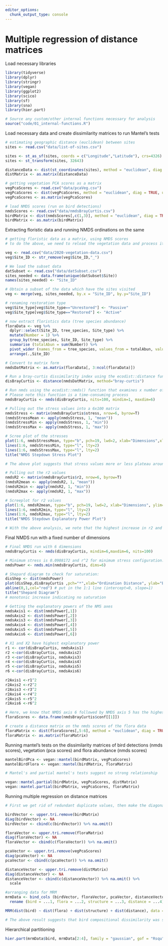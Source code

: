 ```yaml
---
editor_options: 
  chunk_output_type: console
---
```


# Multiple regression of distance matrices


Load necessary libraries
```r
library(tidyverse)
library(dplyr)
library(stringr)
library(vegan)
library(ggplot2)
library(scico)
library(sf)
library(sna)
library(hier.part)

# Source any custom/other internal functions necessary for analysis
source("code/01_internal-functions.R")
```


Load necessary data and create dissimilarity matrices to run Mantel's tests
```r
# estimating geographic distance (euclidean) between sites
sites <- read.csv("data/list-of-sites.csv")

sites <- st_as_sf(sites, coords = c("Longitude","Latitude"), crs=4326)
sites <- st_transform(sites, 32643)

distanceData <- dist(st_coordinates(sites), method = "euclidean", diag = TRUE, upper = TRUE, p = 2)
distMatrix <- as.matrix(distanceData)

# getting vegetation PCA scores as a matrix
vegPcaScores <- read.csv("data/pcaVeg.csv")
vegPcaScores <- dist(vegPcaScores, method = "euclidean", diag = TRUE, upper = TRUE, p = 2)
vegPcaScores <- as.matrix(vegPcaScores)

# load NMDS scores (run on bird detections)
nmdsScores <- read.csv("data/nmdsBrayCurtis.csv")
birdMatrix <- dist(nmdsScores[,c(1,3)], method = "euclidean", diag = TRUE, upper = TRUE, p = 2)
birdMatrix <- as.matrix(birdMatrix)
```


Extracting floristic data and running NMDS ordinations on the same
```r
# getting floristic data as a matrix, using NMDS scores
# to do the above, we need to reload the vegetation data and process it

veg <- read.csv("data/2020-vegetation-data.csv")
veg$Site_ID <- str_remove(veg$Site_ID,"_")

# We load the subset data
datSubset <- read.csv("data/datSubset.csv")
sites_needed <- data.frame(unique(datSubset$Site))
names(sites_needed) <- "Site_ID"

# Obtain a subset of the data which have the sites visited 
veg <- merge(veg, sites_needed, by.x = "Site_ID", by.y="Site_ID")

# renaming restoration type
veg$Site_type[veg$Site_type=="Unrestored"] <- "Passive"
veg$Site_type[veg$Site_type=="Restored"] <- "Active"

# now extract floristics data (tree species abundance)
floraData <- veg %>% 
  dplyr::select(Site_ID, tree_species, Site_type) %>% 
  mutate(Number = 1) %>%
  group_by(tree_species, Site_ID, Site_type) %>% 
  summarise (totalAbun = sum(Number)) %>% 
  pivot_wider (names_from = tree_species, values_from = totalAbun, values_fill = list(totalAbun=0)) %>%
  arrange(.,Site_ID)

# Convert to matrix form
nmdsDatMatrix <- as.matrix(floraData[, 3:ncol(floraData)])

# Run a bray-curtis dissimilarity index using the ecodist::distance function
disBrayCurtis <- distance(nmdsDatMatrix, method="bray-curtis")

# Run nmds using the ecodist::nmds() function that examines x number of dimensions 
# Please note this function is a time-consuming process
nmdsBrayCurtis <- nmds(disBrayCurtis, nits=100, mindim=1, maxdim=6)

# Pulling out the stress values into a 6x100 matrix
nmdsStress <- matrix(nmdsBrayCurtis$stress, nrow=6, byrow=T)
(nmdsStressMean <- apply(nmdsStress, 1, "mean"))
(nmdsStressMin <- apply(nmdsStress, 1, "min"))
(nmdsStressMax <- apply(nmdsStress, 1, "max"))

# Scree plot of the stresses
plot(1:6, nmdsStressMean, type="b", pch=19, lwd=2, xlab="Dimensions",xlim = c(0,6), ylim=c(0, 1), ylab="Stress")
lines(1:6, nmdsStressMin, type="l", lty=2)
lines(1:6, nmdsStressMax, type="l", lty=2)
title("NMDS Stepdown Stress Plot")

# The above plot suggests that stress values more or less plateau around 4 dimensions and with k=2, we are achieving very low values of stress.

# Pulling out the r2 values
nmdsR2 <- matrix(nmdsBrayCurtis$r2, nrow=6, byrow=T)
(nmdsR2mean <- apply(nmdsR2, 1, "mean"))
(nmdsR2min <- apply(nmdsR2, 1, "min"))
(nmdsR2max <- apply(nmdsR2, 1, "max")) 

# Screeplot for r2 values
plot(1:6, nmdsR2mean, type="b", pch=19, lwd=2, xlab="Dimensions", ylim=c(0, 1.0), ylab="R-squared")
lines(1:6, nmdsR2min, type="l", lty=2)
lines(1:6, nmdsR2max, type="l", lty=2)
title("NMDS Stepdown Explanatory Power Plot")

# With the above analysis, we note that the highest increase in r2 and biggest drop in stress as at 2 dimensions (from meanR2 = 0.03 to 0.54 at 2 dimensions and drop in mean stress from 0.55 to 0.26 at 2 dimensions). However, if stress is high, we should reposition the points in 2 dimensions in the direction of decreasing stress, and repeat until stress is below some threshold.**A good rule of thumb: stress < 0.05 provides an excellent representation in reduced dimensions, < 0.1 is great, < 0.2 is good/ok, and stress < 0.3 provides a poor representation.** To reiterate: high stress is bad, low stress is good!
```


Final NMDS run with a fixed number of dimensions
```r
# Final NMDS run with 6 dimensions 
nmdsBrayCurtis <- nmds(disBrayCurtis, mindim=6,maxdim=6, nits=100)

# Minimum stress is 0.0988172 and r^2 for minimum stress configuration:  0.7992299 
nmdsPower <- nmds.min(nmdsBrayCurtis, dims=6)

# Shepard diagram to check for saturation:
disShep <- dist(nmdsPower)
plot(disShep,disBrayCurtis ,pch="*",xlab="Ordination Distance", ylab="Bray-Curtis distance")
abline(0,1,col="red") # put in the 1:1 line (intercept=0, slope=1)
title("Shepard Diagram")
# monotonic increase indicating no saturation

# Getting the explanatory powers of the NMS axes
nmdsAxis1 <- dist(nmdsPower[,1]) 
nmdsAxis2 <- dist(nmdsPower[,2])
nmdsAxis3 <- dist(nmdsPower[,3])
nmdsAxis4 <- dist(nmdsPower[,4])
nmdsAxis5 <- dist(nmdsPower[,5])
nmdsAxis6 <- dist(nmdsPower[,6])

# X1 and X2 have highest explanatory power
r1 <- cor(disBrayCurtis, nmdsAxis1)
r2 <-cor(disBrayCurtis, nmdsAxis2)
r3 <-cor(disBrayCurtis, nmdsAxis3)
r4 <-cor(disBrayCurtis, nmdsAxis4)
r5 <-cor(disBrayCurtis, nmdsAxis5)
r6 <-cor(disBrayCurtis, nmdsAxis6)

r2Axis1 <-r1^2
r2Axis2 <-r2^2 
r2Axis3 <-r3^2 
r2Axis4 <-r4^2 
r2Axis5 <-r5^2 
r2Axis6 <-r6^2 

# Here, we know that NMDS axis 6 followed by NMDS axis 5 has the highest explanatory power. Extract the scores into a dataframe
floraScores <- data.frame(nmdsBrayCurtis$conf[[1]])

# create a distance matrix on the nmds scores of the flora data
floraMatrix <- dist(floraScores[,5:6], method = "euclidean", diag = TRUE, upper = TRUE, p = 2)
floraMatrix <- as.matrix(floraMatrix)
```


Running mantel's tests on the dissimilarity matrices of bird detections (nmds scores), vegetation (pca scores) and flora abundance (nmds scores)
```r
mantelBirdPca <- vegan::mantel(birdMatrix, vegPcaScores)
mantelBirdFlora <- vegan::mantel(birdMatrix, floraMatrix)

# Mantel's and partial mantel's tests suggest no strong relationship

vegan::mantel.partial(birdMatrix, vegPcaScores, distMatrix)
vegan::mantel.partial(birdMatrix, vegPcaScores, floraMatrix)
```


Running multiple regression on distance matrices

```r
# First we get rid of redundant duplicate values, then make the diagonal zeros NA, unfold each matrix into a vector, and then omit rows with 0 in them

birdVector <- upper.tri.remove(birdMatrix)
diag(birdVector) <- NA
birdVector <- cbind(c(birdVector)) %>% na.omit()

floraVector <- upper.tri.remove(floraMatrix)
diag(floraVector) <- NA
floraVector <- cbind(c(floraVector)) %>% na.omit()

pcaVector <- upper.tri.remove(vegPcaScores)
diag(pcaVector) <- NA
pcaVector <- cbind(c(pcaVector)) %>% na.omit() 

distanceVector <- upper.tri.remove(distMatrix)
diag(distanceVector) <- NA
distanceVector <- cbind(c(distanceVector)) %>% na.omit() %>%
  scale

#arranging data for MRM
mrmData <- bind_cols (birdVector, floraVector, pcaVector, distanceVector) %>%
  rename (bird = ...1, flora = ...2, structure = ...3, distance = ...4)

MRM(dist(bird) ~ dist(flora) + dist(structure) + dist(distance), data = mrmData, method = "linear", nperm = 1000)

# The above result suggests that bird compositional dissimilarity was signficantly and positively related to dissimilarity in habitat structure (However, please note that the overall R2 values are very low)
```


Hierarchical partitioning

```r
hier.part(mrmData$bird, mrmData[2:4], family = "gaussian", gof = "Rsqu", barplot = TRUE)
```


